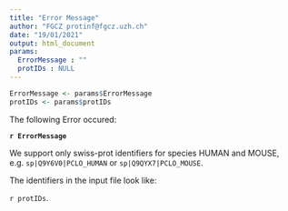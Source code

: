 ```yaml
---
title: "Error Message"
author: "FGCZ protinf@fgcz.uzh.ch"
date: "19/01/2021"
output: html_document
params:
  ErrorMessage : ""
  protIDs : NULL
---
```


```r
ErrorMessage <- params$ErrorMessage
protIDs <- params$protIDs
```

The following Error occured:

__`r ErrorMessage`__




We support only swiss-prot identifiers for species HUMAN and MOUSE, e.g. `sp|Q9Y6V0|PCLO_HUMAN` or `sp|Q9QYX7|PCLO_MOUSE`.



The identifiers in the input file look like:

`r protIDs`.
